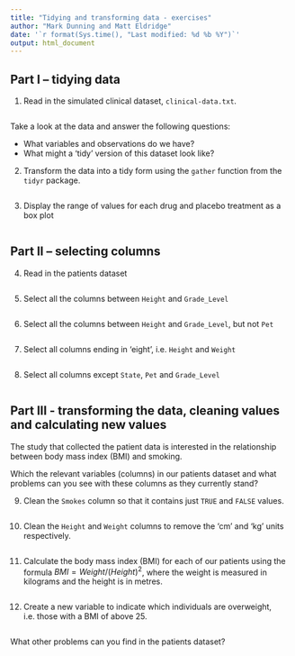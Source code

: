```yaml
---
title: "Tidying and transforming data - exercises"
author: "Mark Dunning and Matt Eldridge"
date: '`r format(Sys.time(), "Last modified: %d %b %Y")`'
output: html_document
---
```


## Part I -- tidying data

1. Read in the simulated clinical dataset, `clinical-data.txt`.

```r

```

Take a look at the data and answer the following questions:

* What variables and observations do we have?
* What might a 'tidy' version of this dataset look like?

2. Transform the data into a tidy form using the `gather` function from the `tidyr` package.

```r

```

3. Display the range of values for each drug and placebo treatment as a box plot

```r

```

## Part II -- selecting columns

4. Read in the patients dataset

```r

```

5. Select all the columns between `Height` and `Grade_Level`

```r

```

6. Select all the columns between `Height` and `Grade_Level`, but not `Pet`

```r

```

7. Select all columns ending in 'eight', i.e. `Height` and `Weight`

```r

```

8. Select all columns except `State`, `Pet` and `Grade_Level`

```r

```

## Part III - transforming the data, cleaning values and calculating new values

The study that collected the patient data is interested in the relationship between body mass index (BMI) and smoking.

Which the relevant variables (columns) in our patients dataset and what problems can you see with these columns as they currently stand?

9. Clean the `Smokes` column so that it contains just `TRUE` and `FALSE` values.

```r

```

10. Clean the `Height` and `Weight` columns to remove the 'cm' and 'kg' units respectively.

```r

```

11. Calculate the body mass index (BMI) for each of our patients using the formula $BMI = Weight / (Height)^2$, where the weight is measured in kilograms and the height is in metres.

```r

```

12. Create a new variable to indicate which individuals are overweight, i.e. those with a BMI of above 25.

```r

```

What other problems can you find in the patients dataset?
